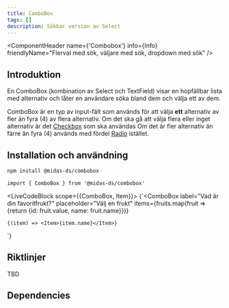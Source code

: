 ```yaml
---
title: ComboBox
tags: []
description: Sökbar version av Select
---
```



<ComponentHeader name={'Combobox'} info={Info} friendlyName="Flerval med sök, väljare med sök, dropdown med sök" />

## Introduktion

En ComboBox (kombination av Select och TextField) visar en hopfällbar lista med alternativ och låter en användare söka bland dem och välja ett av dem.

ComboBox är en typ av input-fält som används för att välja **ett** alternativ av fler än fyra (4) av flera alternativ. Om det ska gå att välja flera eller inget alternativ är det [Checkbox](./checkbox.mdx) som ska användas
Om det är fler alternativ än färre än fyra (4) används med fördel [Radio](./radio.mdx) istället.

## Installation och användning

```bash npm2yarn
npm install @midas-ds/combobox
```

```tsx
import { ComboBox } from '@midas-ds/combobox'
```

<LiveCodeBlock scope={{ComboBox, Item}}>
{`<ComboBox
    label="Vad är din favoritfrukt?"
    placeholder="Välj en frukt"
    items={fruits.map(fruit => {return {id: fruit.value, name: fruit.name}})}
>
    {(item) => <Item>{item.name}</Item>}
</ComboBox>`}
</LiveCodeBlock>

## Riktlinjer
TBD

## Dependencies
<ComponentFooter info={Info}/>